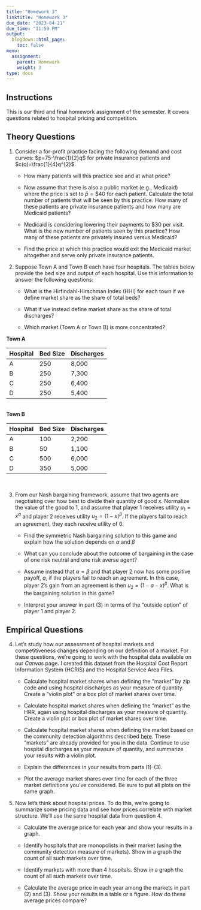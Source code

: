 ```yaml
---
title: "Homework 3"
linktitle: "Homework 3"
due_date: "2023-04-21"
due_time: "11:59 PM"
output:
  blogdown::html_page:
    toc: false
menu:
  assignment:
    parent: Homework
    weight: 3
type: docs
---
```


## Instructions
This is our third and final homework assignment of the semester. It covers questions related to hospital pricing and competition. 

## Theory Questions
1. Consider a for-profit practice facing the following demand and cost curves: $p=75-\frac{1}{2}q$ for private insurance patients and $c(q)=\frac{1}{4}q^{2}$.

    + How many patients will this practice see and at what price?
    
    + Now assume that there is also a public market (e.g., Medicaid) where the price is set to $\bar{p}=\$40$ for each patient. Calculate the total number of patients that will be seen by this practice. How many of these patients are private insurance patients and how many are Medicaid patients?
    
    + Medicaid is considering lowering their payments to $30 per visit. What is the new number of patients seen by this practice? How many of these patients are privately insured versus Medicaid?
    
    + Find the price at which this practice would exit the Medicaid market altogether and serve only private insurance patients.

2. Suppose Town A and Town B each have four hospitals. The tables below provide the bed size and output of each hospital. Use this information to answer the following questions:

    + What is the Hirfindahl-Hirschman Index (HHI) for each town if we define market share as the share of total beds? 
    
    + What if we instead define market share as the share of total discharges? 
    
    + Which market (Town A or Town B) is more concentrated?


<b>Town A</b><br>

 Hospital     | Bed Size | Discharges
 -------------| -------- | ---------
 A            | 250      | 8,000
 B            | 250      | 7,300
 C            | 250      | 6,400
 D            | 250      | 5,400
 
<br>
<b>Town B</b><br>

 Hospital     | Bed Size | Discharges
 -------------| -------- | ---------
 A            | 100      | 2,200
 B            |  50      | 1,100
 C            | 500      | 6,000
 D            | 350      | 5,000


<br> 



3. From our Nash bargaining framework, assume that two agents are negotiating over how best to divide their quantity of good $x$. Normalize the value of the good to 1, and assume that player 1 receives utility $u_{1}=x^{\alpha}$ and player 2 receives utility $u_{2}=(1-x)^{\beta}$. If the players fail to reach an agreement, they each receive utility of 0.

    + Find the symmetric Nash bargaining solution to this game and explain how the solution depends on $\alpha$ and $\beta$
    
    + What can you conclude about the outcome of bargaining in the case of one risk neutral and one risk averse agent?
    
    + Assume instead that $\alpha=\beta$ and that player 2 now has some positive payoff, $a$, if the players fail to reach an agreement. In this case, player 2's gain from an agreement is then $u_{2}=(1-a-x)^{\beta}$. What is the bargaining solution in this game?
    
    + Interpret your answer in part (3) in terms of the "outside option" of player 1 and player 2.


## Empirical Questions
4. Let's study how our assessment of hospital markets and competitiveness changes depending on our definition of a market. For these questions, we're going to work with the hospital data available on our *Canvas* page. I created this dataset from the Hospital Cost Report Information System (HCRIS) and the Hospital Service Area Files.

    + Calculate hospital market shares when defining the "market" by zip code and using hospital discharges as your measure of quantity. Create a "violin plot" or a box plot of market shares over time.

    + Calculate hospital market shares when defining the "market" as the HRR, again using hospital discharges as your measure of quantity. Create a violin plot or box plot of market shares over time. 

    + Calculate hospital market shares when defining the market based on the community detection algorithms described [here](https://github.com/graveja0/health-care-markets). These "markets" are already provided for you in the data. Continue to use hospital discharges as your measure of quantity, and summarize your results with a violin plot. 
    
    + Explain the differences in your results from parts (1)-(3).

    + Plot the average market shares over time for each of the three market definitions you've considered. Be sure to put all plots on the same graph.
    
    
5. Now let's think about hospital prices. To do this, we're going to summarize some pricing data and see how prices correlate with market structure. We'll use the same hospital data from question 4.

    + Calculate the average price for each year and show your results in a graph.
    
    + Identify hospitals that are monopolists in their market (using the community detection measure of markets). Show in a graph the count of all such markets over time.
    
    + Identify markets with more than 4 hospitals. Show in a graph the count of all such markets over time.
    
    + Calculate the average price in each year among the markets in part (2) and (3). Show your results in a table or a figure. How do these average prices compare?